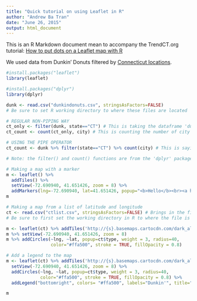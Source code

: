 ```yaml
---
title: "Quick tutorial on using Leaflet in R"
author: "Andrew Ba Tran"
date: "June 26, 2015"
output: html_document
---
```


This is an R Markdown document mean to accompany the TrendCT.org tutorial: [How to put dots on a Leaflet map with R](http://trendct.org/2015/06/26/tutorial-how-to-put-dots-on-a-leaflet-map-with-r/)

We used data from Dunkin' Donuts filtered by [Connecticut locations](https://github.com/trendct/walkthroughs/blob/master/0615-leaflet-r/ctlist.csv).

```r
#install.packages("leaflet")
library(leaflet)

#install.packages("dplyr")
library(dplyr)

dunk <- read.csv("dunkindonuts.csv", stringsAsFactors=FALSE)
# Be sure to set R working directory to where these files are located

# REGULAR NON-PIPING WAY
ct_only <- filter(dunk, state=="CT") # This is taking the dataframe 'dunk' that has all the locations and information on all Dunkin' Donuts across the country and creating a new one by pulling only the rows with 'CT' in the column 'state'
ct_count <- count(ct_only, city) # This is counting the number of city observations and assigning it to the variable 'ct_count'

# USING THE PIPE OPERATOR
ct_count <- dunk %>% filter(state=="CT") %>% count(city) # This is saying take the 'dunk' data frame, filter it, and then count how often 'city' appears

# Note: the filter() and count() functions are from the 'dplyr' package that you loaded earlier

# Making a map with a marker
m <- leaflet() %>%
  addTiles() %>%  
  setView(-72.690940, 41.651426, zoom = 8) %>%
  addMarkers(lng=-72.690940, lat=41.651426, popup="<b>Hello</b><br><a href='http://www.trendct.org'>-TrendCT.org</a>")
m 

# Making a map from a list of latitude and longitude
ct <- read.csv("ctlist.csv", stringsAsFactors=FALSE) # Brings in the file 'ctlist.csv'
# Be sure to first set the working directory in R to where the file is listed

m <- leaflet(ct) %>% addTiles('http://{s}.basemaps.cartocdn.com/dark_all/{z}/{x}/{y}.png', attribution='Map tiles by <a href="http://stamen.com">Stamen Design</a>, <a href="http://creativecommons.org/licenses/by/3.0">CC BY 3.0</a> &mdash; Map data &copy; <a href="http://www.openstreetmap.org/copyright">OpenStreetMap</a>') 
m %>% setView(-72.690940, 41.651426, zoom = 8)
m %>% addCircles(~lng, ~lat, popup=ct$type, weight = 3, radius=40, 
                 color="#ffa500", stroke = TRUE, fillOpacity = 0.8) 

# Add a legend to the map
m <- leaflet(ct) %>% addTiles('http://{s}.basemaps.cartocdn.com/dark_all/{z}/{x}/{y}.png', attribution='Map tiles by <a href="http://stamen.com">Stamen Design</a>, <a href="http://creativecommons.org/licenses/by/3.0">CC BY 3.0</a> &mdash; Map data &copy; <a href="http://www.openstreetmap.org/copyright">OpenStreetMap</a>') %>% 
  setView(-72.690940, 41.651426, zoom = 8) %>% 
  addCircles(~lng, ~lat, popup=ct$type, weight = 3, radius=40, 
             color="#ffa500", stroke = TRUE, fillOpacity = 0.8) %>% 
  addLegend("bottomright", colors= "#ffa500", labels="Dunkin'", title="In Connecticut")

m
```
